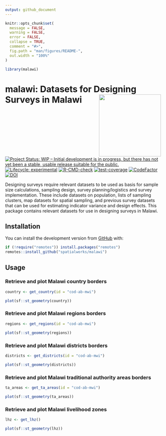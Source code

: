 ```yaml
---
output: github_document
---
```


<!-- README.md is generated from README.Rmd. Please edit that file -->

```r
knitr::opts_chunk$set(
  message = FALSE,
  warning = FALSE,
  error = FALSE,
  collapse = TRUE,
  comment = "#>",
  fig.path = "man/figures/README-",
  out.width = "100%"
)

library(malawi)
```

# malawi: Datasets for Designing Surveys in Malawi <img src="man/figures/logo.svg" width="200px" align="right"/>

<!-- badges: start -->
[![Project Status: WIP – Initial development is in progress, but there has not yet been a stable, usable release suitable for the public.](https://www.repostatus.org/badges/latest/wip.svg)](https://www.repostatus.org/#wip)
[![Lifecycle: experimental](https://img.shields.io/badge/lifecycle-experimental-orange.svg)](https://lifecycle.r-lib.org/articles/stages.html#experimental)
[![R-CMD-check](https://github.com/spatialworks/malawi/actions/workflows/R-CMD-check.yaml/badge.svg)](https://github.com/spatialworks/malawi/actions/workflows/R-CMD-check.yaml)
[![test-coverage](https://github.com/spatialworks/malawi/actions/workflows/test-coverage.yaml/badge.svg)](https://github.com/spatialworks/malawi/actions/workflows/test-coverage.yaml)
[![CodeFactor](https://www.codefactor.io/repository/github/spatialworks/malawi/badge)](https://www.codefactor.io/repository/github/spatialworks/malawi)
[![DOI](https://zenodo.org/badge/445699345.svg)](https://zenodo.org/badge/latestdoi/445699345)
<!-- badges: end -->

Designing surveys require relevant datasets to be used as basis for sample size calculations, sampling design, survey planning/logistics and survey implementation. These include datasets on population, lists of sampling clusters, map datasets for spatial sampling, and previous survey datasets that can be used for estimating indicator variance and design effects. This package contains relevant datasets for use in designing surveys in Malawi.

## Installation

You can install the development version from [GitHub](https://github.com/spatialworks/malawi) with:

```r
if (!require("remotes")) install.packages("remotes")
remotes::install_github("spatialworks/malawi")
```

## Usage

### Retrieve and plot Malawi country borders

```r
country <- get_country(id = "cod-ab-mwi")

plot(sf::st_geometry(country))
```


### Retrieve and plot Malawi regions borders

```r
regions <- get_regions(id = "cod-ab-mwi")

plot(sf::st_geometry(regions))
```


### Retrieve and plot Malawi districts borders

```r
districts <- get_districts(id = "cod-ab-mwi")

plot(sf::st_geometry(districts))
```


### Retrieve and plot Malawi traditional authority areas borders

```r
ta_areas <- get_ta_areas(id = "cod-ab-mwi")

plot(sf::st_geometry(ta_areas))
```


### Retrieve and plot Malawi livelihood zones

```r
lhz <- get_lhz()

plot(sf::st_geometry(lhz))
```


